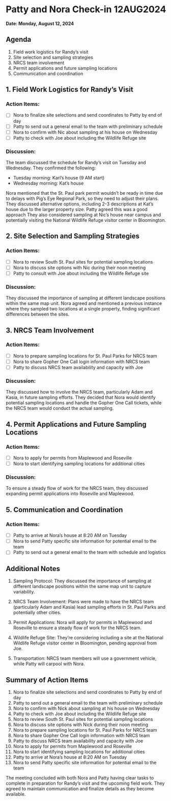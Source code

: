 # Patty and Nora Check-in 12AUG2024

**Date: Monday, August 12, 2024**

## Agenda
1. Field work logistics for Randy's visit
2. Site selection and sampling strategies
3. NRCS team involvement
4. Permit applications and future sampling locations
5. Communication and coordination

## 1. Field Work Logistics for Randy's Visit

### Action Items:

- [ ] Nora to finalize site selections and send coordinates to Patty by end of day
- [ ] Patty to send out a general email to the team with preliminary schedule
- [ ] Nora to confirm with Nic about sampling at his house on Wednesday
- [ ] Patty to check with Joe about including the Wildlife Refuge site

### Discussion:
The team discussed the schedule for Randy's visit on Tuesday and Wednesday. They confirmed the following:

- Tuesday morning: Karl's house (9 AM start)
- Wednesday morning: Kat's house

Nora mentioned that the St. Paul park permit wouldn't be ready in time due to delays with Pig's Eye Regional Park, so they need to adjust their plans. They discussed alternative options, including 2-3 descriptions at Kat's house due to the larger property size. Patty agreed this was a good approach They also considered sampling at Nic's house near campus and potentially visiting the National Wildlife Refuge visitor center in Bloomington.

## 2. Site Selection and Sampling Strategies

### Action Items:
- [ ] Nora to review South St. Paul sites for potential sampling locations
- [ ] Nora to discuss site options with Nic during their noon meeting
- [ ] Patty to consult with Joe about including the Wildlife Refuge site

### Discussion:
They discussed the importance of sampling at different landscape positions within the same map unit. Nora agreed and mentioned a previous instance where they sampled two locations at a single property, finding significant differences between the sites.

## 3. NRCS Team Involvement

### Action Items:
- [ ] Nora to prepare sampling locations for St. Paul Parks for NRCS team
- [ ] Nora to share Gopher One Call login information with NRCS team
- [ ] Patty to discuss NRCS team availability and capacity with Joe

### Discussion:
They discussed how to involve the NRCS team, particularly Adam and Kasia, in future sampling efforts. They decided that Nora would identify potential sampling locations and handle the Gopher One Call tickets, while the NRCS team would conduct the actual sampling.

## 4. Permit Applications and Future Sampling Locations

### Action Items:

- [ ] Nora to apply for permits from Maplewood and Roseville
- [ ] Nora to start identifying sampling locations for additional cities

### Discussion:
To ensure a steady flow of work for the NRCS team, they discussed expanding permit applications into Roseville and Maplewood.

## 5. Communication and Coordination

### Action Items:
- [ ] Patty to arrive at Nora's house at 8:20 AM on Tuesday
- [ ] Nora to send Patty specific site information for potential email to the team
- [ ] Patty to send out a general email to the team with schedule and logistics

## Additional Notes

1. Sampling Protocol: They discussed the importance of sampling at different landscape positions within the same map unit to capture variability.

2. NRCS Team Involvement: Plans were made to have the NRCS team (particularly Adam and Kasia) lead sampling efforts in St. Paul Parks and potentially other cities.

3. Permit Applications: Nora will apply for permits in Maplewood and Roseville to ensure a steady flow of work for the NRCS team.

4. Wildlife Refuge Site: They're considering including a site at the National Wildlife Refuge visitor center in Bloomington, pending approval from Joe.

5. Transportation: NRCS team members will use a government vehicle, while Patty will carpool with Nora.

## Summary of Action Items

1. Nora to finalize site selections and send coordinates to Patty by end of day
2. Patty to send out a general email to the team with preliminary schedule
3. Nora to confirm with Nick about sampling at his house on Wednesday
4. Patty to check with Joe about including the Wildlife Refuge site
5. Nora to review South St. Paul sites for potential sampling locations
6. Nora to discuss site options with Nick during their noon meeting
7. Nora to prepare sampling locations for St. Paul Parks for NRCS team
8. Nora to share Gopher One Call login information with NRCS team
9. Patty to discuss NRCS team availability and capacity with Joe
10. Nora to apply for permits from Maplewood and Roseville
11. Nora to start identifying sampling locations for additional cities
12. Patty to arrive at Nora's house at 8:20 AM on Tuesday
13. Nora to send Patty specific site information for potential email to the team

The meeting concluded with both Nora and Patty having clear tasks to complete in preparation for Randy's visit and the upcoming field work. They agreed to maintain communication and finalize details as they become available.